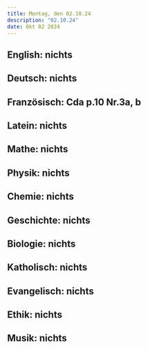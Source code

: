 ```yaml
---
title: Montag, den 02.10.24
description: "02.10.24"
date: Okt 02 2024
---
```


## English: nichts
## Deutsch: nichts
## Französisch: Cda p.10 Nr.3a, b
## Latein: nichts
## Mathe: nichts
## Physik: nichts
## Chemie: nichts
## Geschichte: nichts
## Biologie: nichts
## Katholisch: nichts
## Evangelisch: nichts
## Ethik: nichts
## Musik: nichts